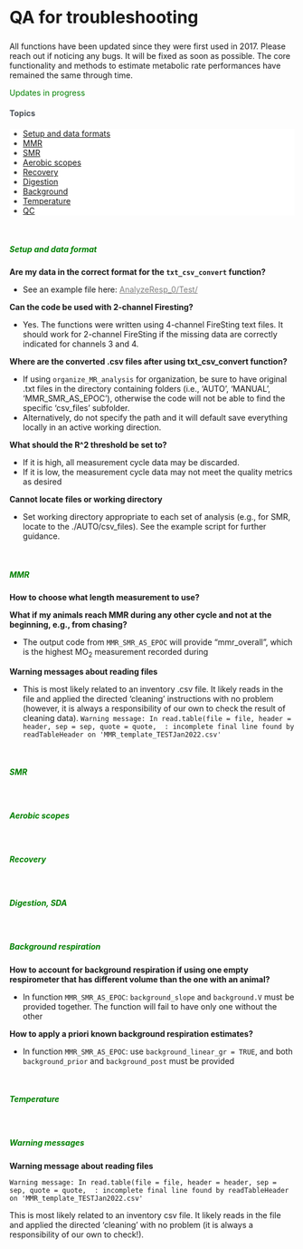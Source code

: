 


<div class="page-header">
  <h2 style="font-size: 30px; text-align:left;">QA for troubleshooting</h2>
</div>

<div class="well">
All functions have been updated since they were first used in 2017. Please reach out if noticing any bugs. It will be fixed as soon as possible.
The core functionality and methods to estimate metabolic rate performances have remained the same through time.
</div>

<div class="well">
  <p style="color:green;  text-align: left">Updates in progress</p>
</div>

<h4 style="color:#495057; font-weight: bold;  text-align: left">Topics</h4>
<ul class="breadcrumb" style="background-color:#fff; border:none; color:#3e3f3a">
  <li><a href="#setupanddata">Setup and data formats</a></li>
  <li><a href="#MMR">MMR</a></li>
  <li><a href="#SMR">SMR</a></li>
  <li><a href="#AS">Aerobic scopes</a></li>
  <li><a href="#Recovery">Recovery</a></li>
  <li><a href="#SDA">Digestion</a></li>
  <li><a href="#Back">Background</a></li>
  <li><a href="#Temp">Temperature</a></li>
  <li><a href="#QC">QC</a></li>
</ul>





<br><h5><a name = "setupanddata" style = "color:green; font-weight:bold;">Setup and data format</a></h5>

**Are my data in the correct format for the `txt_csv_convert` function?**

  + See an example file here: <a href = "https://github.com/kraskura/AnalyzeResp_0/blob/main/Test/jul04_2019_opasize_box4_mmr.txt" style = "color:gray;">AnalyzeResp_0/Test/</a>

**Can the code be used with 2-channel Firesting?** 
  
  + Yes. The functions were written using 4-channel FireSting text files. It should work for 2-channel FireSting if the missing data are correctly indicated for channels 3 and 4.

**Where are the converted .csv files after using txt_csv_convert function?**

  + If using `organize_MR_analysis` for organization, be sure to have original .txt files in the directory containing folders (i.e., 'AUTO', 'MANUAL', 'MMR_SMR_AS_EPOC'), otherwise the code will not be able to find the specific 'csv_files' subfolder.
  + Alternatively, do not specify the path and it will default save everything locally in an active working direction.

**What should the R^2 threshold be set to?**

  + If it is high, all measurement cycle data may be discarded. 
  + If it is low, the measurement cycle data may not meet the quality metrics as desired

**Cannot locate files or working directory**

+ Set working directory appropriate to each set of analysis (e.g., for SMR, locate to the ./AUTO/csv_files). See the example script for further guidance.  

<br><h5><a name = "MMR" style = "color:green; font-weight:bold;">MMR </a></h5>

**How to choose what length measurement to use?**

**What if my animals reach MMR during any other cycle and not at the beginning, e.g., from chasing?**

+ The output code from `MMR_SMR_AS_EPOC` will provide "mmr_overall", which is the highest MO~2~ measurement recorded during

**Warning messages about reading files**

  + This is most likely related to an inventory .csv file. It likely reads in the file and applied the directed 'cleaning' instructions with no problem (however, it is always a responsibility of our own to check the result of cleaning data). 
  `Warning message: In read.table(file = file, header = header, sep = sep, quote = quote,  : incomplete final line found by readTableHeader on 'MMR_template_TESTJan2022.csv'`

<br><h5><a name = "SMR" style = "color:green; font-weight:bold;"> SMR</a></h5>

<br><h5><a name = "AS" style = "color:green; font-weight:bold;"> Aerobic scopes</a></h5>

<br><h5><a name = "Recovery" style = "color:green; font-weight:bold;"> Recovery</a></h5>

<br><h5><a name = "SDA" style = "color:green; font-weight:bold;"> Digestion, SDA</a></h5>

<br><h5><a name = "Back" style = "color:green; font-weight:bold;"> Background respiration</a></h5>

**How to account for background respiration if using one empty respirometer that has different volume than the one with an animal?**
  
  + In function `MMR_SMR_AS_EPOC`: `background_slope` and `background.V` must be provided together. The function will fail to have only one without the other

**How to apply a priori known background respiration estimates?**
  
  + In function `MMR_SMR_AS_EPOC`: use `background_linear_gr = TRUE`, and both `background_prior` and `background_post` must be provided

<br><h5><a name = "Temp" style = "color:green; font-weight:bold;"> Temperature</a></h5>

<br><h5><a name = "Warnings" style = "color:green; font-weight:bold;"> Warning messages</a></h5>


**Warning message about reading files**

`Warning message: In read.table(file = file, header = header, sep = sep, quote = quote,  : incomplete final line found by readTableHeader on 'MMR_template_TESTJan2022.csv'`

This is most likely related to an inventory csv file. It likely reads in the file and applied the directed 'cleaning' with no problem (it is always a responsibility of our own to check!). 




